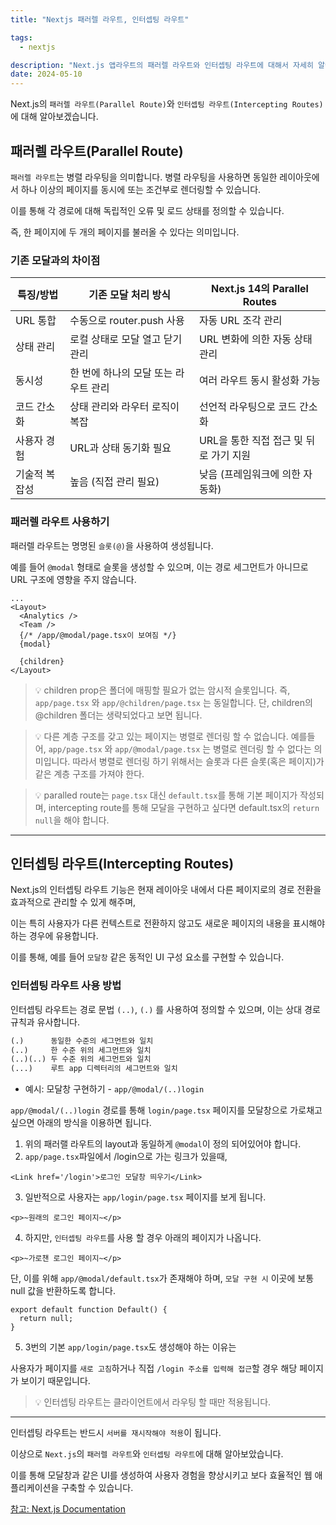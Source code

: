 ```yaml
---
title: "Nextjs 패러렐 라우트, 인터셉팅 라우트"

tags:
  - nextjs

description: "Next.js 앱라우트의 패러렐 라우트와 인터셉팅 라우트에 대해서 자세히 알아보겠습니다."
date: 2024-05-10
---
```


Next.js의 `패러렐 라우트(Parallel Route)`와 `인터셉팅 라우트(Intercepting Routes)`에 대해 알아보겠습니다.

## 패러렐 라우트(Parallel Route)

`패러렐 라우트`는 병렬 라우팅을 의미합니다. 병렬 라우팅을 사용하면 동일한 레이아웃에서 하나 이상의 페이지를 동시에 또는 조건부로 렌더링할 수 있습니다.

이를 통해 각 경로에 대해 독립적인 오류 및 로드 상태를 정의할 수 있습니다.

즉, 한 페이지에 두 개의 페이지를 불러올 수 있다는 의미입니다.

### 기존 모달과의 차이점

|특징/방법	|기존 모달 처리 방식|	Next.js 14의 Parallel Routes|
|---|---|---|
|URL 통합	|수동으로 router.push 사용|	자동 URL 조각 관리
|상태 관리	|로컬 상태로 모달 열고 닫기 관리|	URL 변화에 의한 자동 상태 관리|
|동시성	|한 번에 하나의 모달 또는 라우트 관리|	여러 라우트 동시 활성화 가능|
|코드 간소화|	상태 관리와 라우터 로직이 복잡|	선언적 라우팅으로 코드 간소화|
|사용자 경험|	URL과 상태 동기화 필요	|URL을 통한 직접 접근 및 뒤로 가기 지원|
|기술적 복잡성	|높음 (직접 관리 필요)	|낮음 (프레임워크에 의한 자동화)|

### 패러렐 라우트 사용하기

패러렐 라우트는 명명된 `슬롯(@)`을 사용하여 생성됩니다.

예를 들어 `@modal` 형태로 슬롯을 생성할 수 있으며, 이는 경로 세그먼트가 아니므로 URL 구조에 영향을 주지 않습니다.

```jsx:app/layout.tsx
...
<Layout>
  <Analytics />
  <Team />
  {/* /app/@modal/page.tsx이 보여짐 */}
  {modal}

  {children}
</Layout>
```

> 💡 children prop은 폴더에 매핑할 필요가 없는 암시적 슬롯입니다.
> 즉, `app/page.tsx` 와 `app/@children/page.tsx` 는 동일합니다.
> 단, children의 \@children 폴더는 생략되었다고 보면 됩니다.

> 💡 다른 계층 구조를 갖고 있는 페이지는 병렬로 렌더링 할 수 없습니다.
> 예를들어, `app/page.tsx` 와 `app/@modal/page.tsx` 는 병렬로 렌더링 할 수 없다는 의미입니다.
> 따라서 병렬로 렌더링 하기 위해서는 슬롯과 다른 슬롯(혹은 페이지)가 같은 계층 구조를 가져야 한다.

> 💡 paralled route는 `page.tsx` 대신 `default.tsx`를 통해 기본 페이지가 작성되며, intercepting route를 통해
> 모달을 구현하고 싶다면 default.tsx의 `return null`을 해야 합니다.

---

## 인터셉팅 라우트(Intercepting Routes)

Next.js의 인터셉팅 라우트 기능은 현재 레이아웃 내에서 다른 페이지로의 경로 전환을 효과적으로 관리할 수 있게 해주며,

이는 특히 사용자가 다른 컨텍스트로 전환하지 않고도 새로운 페이지의 내용을 표시해야 하는 경우에 유용합니다.

이를 통해, 예를 들어 `모달창` 같은 동적인 UI 구성 요소를 구현할 수 있습니다.

### 인터셉팅 라우트 사용 방법

인터셉팅 라우트는 경로 문법 `(..)`, `(.)` 를 사용하여 정의할 수 있으며, 이는 상대 경로 규칙과 유사합니다.

```txt
(.)      동일한 수준의 세그먼트와 일치
(..)     한 수준 위의 세그먼트와 일치
(..)(..) 두 수준 위의 세그먼트와 일치
(...)    루트 app 디렉터리의 세그먼트와 일치
```

- 예시: 모달창 구현하기 - `app/@modal/(..)login`

`app/@modal/(..)login` 경로를 통해 `login/page.tsx` 페이지를 모달창으로 가로채고 싶으면 아래의 방식을 이용하면 됩니다.

1. 위의 패러랠 라우트의 layout과 동일하게 `@modal`이 정의 되어있어야 합니다.
2. `app/page.tsx`파일에서 /login으로 가는 링크가 있을때,

```javascript:app/page.tsx
<Link href='/login'>로그인 모달창 띄우기</Link>
```

3. 일반적으로 사용자는 `app/login/page.tsx` 페이지를 보게 됩니다.

```javascript:app/login/page.tsx
<p>~원래의 로그인 페이지~</p>
```

4. 하지만, `인터셉팅 라우트`를 사용 할 경우 아래의 페이지가 나옵니다.

```app/@modal/(.)login/page.tsx
<p>~가로챈 로그인 페이지~</p>
```

단, 이를 위해 `app/@modal/default.tsx`가 존재해야 하며, `모달 구현 시` 이곳에 보통 null 값을 반환하도록 합니다.

```app/@modal/default.tsx
export default function Default() {
  return null;
}
```

5. 3번의 기본 `app/login/page.tsx`도 생성해야 하는 이유는

사용자가 페이지를 `새로 고침`하거나 직접 `/login 주소를 입력해 접근`할 경우 해당 페이지가 보이기 때문입니다.

> 💡 인터셉팅 라우트는 클라이언트에서 라우팅 할 때만 적용됩니다.

---

인터셉팅 라우트는 반드시 `서버를 재시작해야 적용`이 됩니다.

이상으로 `Next.js`의 `패러렐 라우트`와 `인터셉팅 라우트`에 대해 알아보았습니다.

이를 통해 모달창과 같은 UI를 생성하여 사용자 경험을 향상시키고 보다 효율적인 웹 애플리케이션을 구축할 수 있습니다.

[참고: Next.js Documentation](https://nextjs.org/docs)
